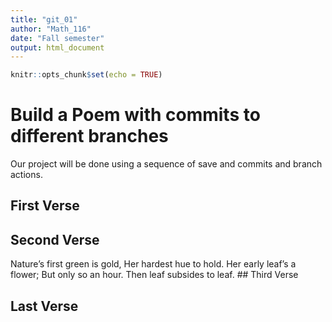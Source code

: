---
title: "git_01"
author: "Math_116"
date: "Fall semester"
output: html_document
---

```{r setup, include=FALSE}
knitr::opts_chunk$set(echo = TRUE)
```
# Build a Poem with commits to different branches
Our project will be done using a sequence of save and commits and branch actions.
<!-- Do not modify or change any text in "!--" bracketed areas such as this --- these are instructions to
you, if you change any of this the git program will notice it and compromise your git merging strategy !-->

## First Verse 
<!--Put the first five lines of a poem by Lewis Carrol in this section!-->

## Second Verse
<!--Put the first five lines of a poem by Robert Frost here!-->
Nature’s first green is gold, 
Her hardest hue to hold. 
Her early leaf’s a flower; 
But only so an hour. 
Then leaf subsides to leaf.
## Third Verse
<!--Put the first two verses of The Walrus and the Carpenter here!-->

## Last Verse
<!--Put a short poem of your choice 8-20 lines,here!-->
